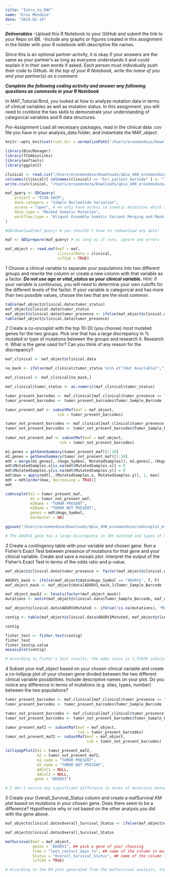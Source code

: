 ```yaml
---
title: "Intro_to_MAF"
name: "Eros Mendoza"
date: "2024-01-19"
---
```


***Deliverables***
-Upload this R Notebook to your GitHub and submit the link to your Repo on BB.
-Include any graphs or figures created in this assignment in the folder with your R notebook with descriptive file names.

Since this is an optional partner activity, it is okay if your answers are the same as your partner’s as long as everyone understands it and could explain it in their own words if asked. Each person must individually push their code to Github. *At the top of your R Notebook, write the name of you and your partner(s) as a comment.*

***Complete the following coding activity and answer any following questions as comments in your R Notebook***

In MAF_Tutorial.Rmd, you looked at how to analyze mutation data in terms of clinical variables as well as mutation status. In this assignment, you will need to combine the two skills to demonstrate your understanding of categorical variables and R data structures.

*Pre-Assignment*
Load all necessary packages, read in the clinical data .csv file you have in your analysis_data folder, and instantiate the MAF_object.
```r
knitr::opts_knit$set(root.dir = normalizePath("/Users/erosmendoza/Downloads/qbio_490_erosmendoza/analysis_data"))

library(BiocManager)
library(TCGAbiolinks)
library(maftools)
library(ggplot2)

clinical <- read.csv("/Users/erosmendoza/Downloads/qbio_490_erosmendoza/analysis_data/skcm_clinical_data.csv")
colnames(clinical)[ colnames(clinical) == "bcr_patient_barcode" ] <- "Tumor_Sample_Barcode"
write.csv(clinical, "/Users/erosmendoza/Downloads/qbio_490_erosmendoza/analysis_data/skcm_clinical_data.csv", row.names = FALSE)


```

```r
maf_query <- GDCquery(
    project = "TCGA-SKCM", 
    data.category = "Simple Nucleotide Variation", 
    access = "open", # we only have access to somatic mutations which are open access
    data.type = "Masked Somatic Mutation", 
    workflow.type = "Aliquot Ensemble Somatic Variant Merging and Masking"
)

#GDCdownload(maf_query) # you shouldn't have to redownload any data!

maf <- GDCprepare(maf_query) # as long as it runs, ignore any errors

maf_object <- read.maf(maf = maf, 
                       clinicalData = clinical,
                       isTCGA = TRUE)


```


*1*
Choose a clinical variable to separate your populations into two different groups and rewrite the column or create a new column with that variable as a factor. ***Do not use age or vital_status as your clinical variable.*** Hint: if your variable is continuous, you will need to determine your own cutoffs for the different levels of the factor. If your variable is categorical and has more than two possible values, choose the two that are the most common.
```r
table(maf_object@clinical.data$tumor_status)
maf_object@clinical.data$tumor_status
maf_object@clinical.data$tumor_presence <- ifelse(maf_object@clinical.data$tumor_status %in% c("WITH TUMOR"), "TUMOR PRESENT", "TUMOR NOT PRESENT")
table(maf_object@clinical.data$tumor_presence)

```


*2*
Create a co-oncoplot with the top 10-20 (you choose) most mutated genes for the two groups. Pick one that has a large discrepancy in % mutated or type of mutations between the groups and research it. 
Research it. What is the gene used for? Can you think of any reason for the discrepancy?
```r
maf_clinical <- maf_object@clinical.data

na_mask <- ifelse(maf_clinical$tumor_status %in% c("[Not Available]","[Unknown]", "[Discrepancy]"), F, T)

maf_clinical <- maf_clinical[na_mask,]

maf_clinical$tumor_status <- as.numeric(maf_clinical$tumor_status)

tumor_present_barcodes <- maf_clinical[maf_clinical$tumor_presence == "TUMOR PRESENT",]
tumor_present_barcodes <- tumor_present_barcodes$Tumor_Sample_Barcode

tumor_present_maf <- subsetMaf(maf = maf_object,
                       tsb = tumor_present_barcodes)

tumor_not_present_barcodes <- maf_clinical[maf_clinical$tumor_presence == "TUMOR NOT PRESENT",]
tumor_not_present_barcodes <- tumor_not_present_barcodes$Tumor_Sample_Barcode
  
tumor_not_present_maf <- subsetMaf(maf = maf_object,
                        tsb = tumor_not_present_barcodes)

m1.genes = getGeneSummary(tumor_present_maf)[1:10]
m2.genes = getGeneSummary(tumor_not_present_maf)[1:10]
mdt = merge(m1.genes[,.(Hugo_Symbol, MutatedSamples)], m2.genes[,.(Hugo_Symbol, MutatedSamples)], by = 'Hugo_Symbol', all = TRUE)
mdt$MutatedSamples.x[is.na(mdt$MutatedSamples.x)] = 0
mdt$MutatedSamples.y[is.na(mdt$MutatedSamples.y)] = 0
mdt$max = apply(mdt[,.(MutatedSamples.x, MutatedSamples.y)], 1, max)
mdt = mdt[order(max, decreasing = TRUE)]
mdt

coOncoplot(m1 = tumor_present_maf,
           m2 = tumor_not_present_maf,
           m1Name = "TUMOR PRESENT",
           m2Name = "TUMOR NOT PRESENT",
           genes = mdt$Hugo_Symbol,
           borderCol = NA) 

ggsave("/Users/erosmendoza/Downloads/qbio_490_erosmendoza/coOncoplot_mf_hw_SKCM.png", device = "png")

# The ADGRV1 gene has a large discrepancy in 10% mutated and types of mutations between the tumor present and tumor not present groups. The ADGRV1 gene, encoding an adhesion G protein-coupled receptor, primarily functions in auditory and vestibular systems. The discrepancy in mutation rates between the tumor present and tumor not present groups may be as a result of differing tissue distributions or or tumor specific alterations that may influence ADGVR1 mutation rates in the context of skin cancer development.

```

*3*
Create a contingency table with your variable and chosen gene. Run a Fisher’s Exact Test between presence of mutations for that gene and your clinical variable. Create and save a mosaic plot. 
Interpret the output of the Fisher’s Exact Test in terms of the odds ratio and p-value.
```r
maf_object@clinical.data$tumor_presence <- factor(maf_object@clinical.data$tumor_presence)

ADGRV1_mask <- ifelse(maf_object@data$Hugo_Symbol == "ADGRV1", T, F)
maf_object_mask <- maf_object@data[ADGRV1_mask,]$Tumor_Sample_Barcode

maf_object_mask2 <- levels(factor(maf_object_mask))
mutations <- match(maf_object@clinical.data$Tumor_Sample_Barcode, maf_object_mask2)

maf_object@clinical.data$ADGRV1Mutated <- ifelse(!is.na(mutations), "Mutated", "Not Mutated")

contig <- table(maf_object@clinical.data$ADGRV1Mutated, maf_object@clinical.data$tumor_presence)

contig

fisher_test <- fisher.test(contig)
fisher_test
fisher_test$p.value
mosaicplot(contig)

# According to Fisher's test results, the odds ratio is 1.55929 indicating that the probability of having mutations in the ADGRV1 gene is approximately 1.55929 times greater in patients with tumor present when compared to patients with the tumor not present. The p-value is 0.02577443 which is less than the threshold of 0.05 demonstrating that there is a statistically significant association between mutations in the ADGVR1 gene and the tumor presence variable.

```


*4*
Subset your maf_object based on your chosen clinical variable and create a co-lollipop plot of your chosen gene divided between the two different clinical variable possibilities. Include descriptive names on your plot.
Do you notice any difference in terms of mutations (e.g. sites, types, number) between the two populations?
```r
tumor_present_barcodes <- maf_clinical[maf_clinical$tumor_presence == "TUMOR PRESENT",]
tumor_present_barcodes <- tumor_present_barcodes$Tumor_Sample_Barcode

tumor_not_present_barcodes <- maf_clinical[maf_clinical$tumor_presence == "TUMOR NOT PRESENT",]
tumor_not_present_barcodes <- tumor_not_present_barcodes$Tumor_Sample_Barcode

tumor_present_maf2 <- subsetMaf(maf = maf_object,
                                tsb = tumor_present_barcodes) 
tumor_not_present_maf2 <- subsetMaf(maf = maf_object,
                                    tsb = tumor_not_present_barcodes)

lollipopPlot2(m1 = tumor_present_maf2,
              m2 = tumor_not_present_maf2,
              m1_name = "TUMOR PRESENT",
              m2_name = "TUMOR NOT PRESENT",
              AACol1 = NULL,
              AACol2 = NULL,
             gene = "ADGRV1")

# I don't notice any significant difference in terms of mutations between the tumor present and tumor not present groups. Both groups have approximately the same number of mutations in the same sites and the types of mutations are mostly the same in that they both have mostly missense mutations and a few nonsense mutations; however, the tumor not present group has one frameshift mutation.

```


*5*
Create your Overall_Survival_Status column and create a mafSurvival KM plot based on mutations in your chosen gene.
Does there seem to be a difference? Hypothesize why or not based on the other analysis you did with the gene above.
```r
maf_object@clinical.data$Overall_Survival_Status <- ifelse(maf_object@clinical.data$vital_status == "Alive", F, T)

maf_object@clinical.data$Overall_Survival_Status

mafSurvival(maf = maf_object,
            genes = "ADGRV1", ## pick a gene of your choosing
            time = "last_contact_days_to", ## name of the column in maf_object@clinical.data containing survival time
            Status = "Overall_Survival_Status", ## name of the column that contains a boolean value for death events, you may need to recreate this... 
            isTCGA = TRUE)

# According to the KM plot generated from the mafSurvival analysis, there is a difference in overall survival between patients with and without mutations in the ADGRV1 gene. Patients with mutation in the ADGRV1 gene have a slightly greater probability of surviving than patients without the mutation in the ADGRV1 gene. This could suggest that mutations in ADGRV1 are associated with altered survival outcomes


```
